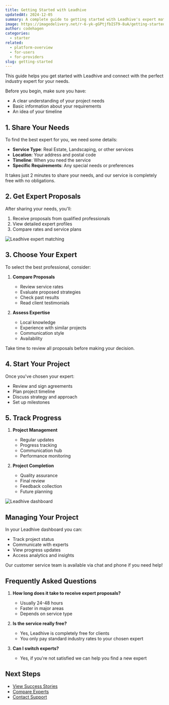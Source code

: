 ```yaml
---
title: Getting Started with Leadhive
updatedAt: 2024-12-05
summary: A complete guide to getting started with Leadhive's expert matching platform.
image: https://imagedelivery.net/r-6-yk-gGPtjfbIST9-8uA/getting-started/public
author: codehagen
categories:
  - starter
related:
  - platform-overview
  - for-users
  - for-providers
slug: getting-started
---
```


This guide helps you get started with Leadhive and connect with the perfect industry expert for your needs.

<Prerequisites>
Before you begin, make sure you have:

- A clear understanding of your project needs
- Basic information about your requirements
- An idea of your timeline
</Prerequisites>

## 1. Share Your Needs

To find the best expert for you, we need some details:

- **Service Type**: Real Estate, Landscaping, or other services
- **Location**: Your address and postal code
- **Timeline**: When you need the service
- **Specific Requirements**: Any special needs or preferences

<Note variant="info">
  It takes just 2 minutes to share your needs, and our service is completely free with no obligations.
</Note>

## 2. Get Expert Proposals

After sharing your needs, you'll:

1. Receive proposals from qualified professionals
2. View detailed expert profiles
3. Compare rates and service plans

<Image
  alt="Leadhive expert matching"
  src="https://imagedelivery.net/r-6-yk-gGPtjfbIST9-8uA/compare-proposals/public"
  width={1200}
  height={675}
/>

## 3. Choose Your Expert

To select the best professional, consider:

1. **Compare Proposals**
   - Review service rates
   - Evaluate proposed strategies
   - Check past results
   - Read client testimonials

2. **Assess Expertise**
   - Local knowledge
   - Experience with similar projects
   - Communication style
   - Availability

<Note variant="warning">
  Take time to review all proposals before making your decision.
</Note>

## 4. Start Your Project

Once you've chosen your expert:
- Review and sign agreements
- Plan project timeline
- Discuss strategy and approach
- Set up milestones

## 5. Track Progress

1. **Project Management**
   - Regular updates
   - Progress tracking
   - Communication hub
   - Performance monitoring

2. **Project Completion**
   - Quality assurance
   - Final review
   - Feedback collection
   - Future planning

<Image
  alt="Leadhive dashboard"
  src="https://imagedelivery.net/r-6-yk-gGPtjfbIST9-8uA/dashboard-preview/public"
  width={1200}
  height={600}
/>

## Managing Your Project

In your Leadhive dashboard you can:
- Track project status
- Communicate with experts
- View progress updates
- Access analytics and insights

<Note variant="success">
  Our customer service team is available via chat and phone if you need help!
</Note>

## Frequently Asked Questions

1. **How long does it take to receive expert proposals?**
   - Usually 24-48 hours
   - Faster in major areas
   - Depends on service type

2. **Is the service really free?**
   - Yes, Leadhive is completely free for clients
   - You only pay standard industry rates to your chosen expert

3. **Can I switch experts?**
   - Yes, if you're not satisfied we can help you find a new expert

## Next Steps

- [View Success Stories](/customers)
- [Compare Experts](/)
- [Contact Support](/contact)
